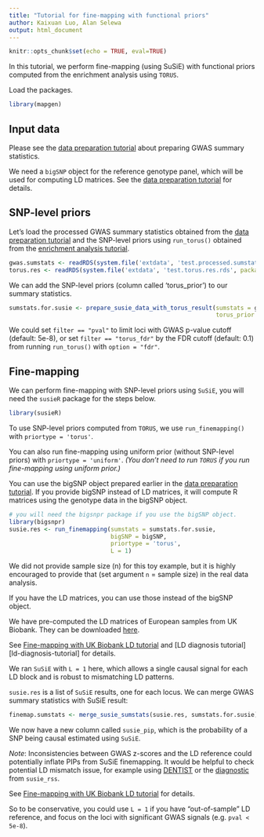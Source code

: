 ```yaml
---
title: "Tutorial for fine-mapping with functional priors"
author: Kaixuan Luo, Alan Selewa
output: html_document
---
```


```r
knitr::opts_chunk$set(echo = TRUE, eval=TRUE)
```

In this tutorial, we perform fine-mapping (using SuSiE) with 
functional priors computed from the enrichment analysis using `TORUS`.

Load the packages. 
```r
library(mapgen)
```

## Input data

Please see the [data preparation tutorial][data-preparation-tutorial] about 
preparing GWAS summary statistics. 

We need a `bigSNP` object for the reference genotype panel, 
which will be used for computing LD matrices. See the 
[data preparation tutorial][data-preparation-tutorial] for details.

## SNP-level priors

Let's load the processed GWAS summary statistics obtained from 
the [data preparation tutorial][data-preparation-tutorial] and the 
SNP-level priors using `run_torus()` obtained from the [enrichment analysis tutorial][enrichment-tutorial].
```r
gwas.sumstats <- readRDS(system.file('extdata', 'test.processed.sumstats.rds', package='mapgen'))
torus.res <- readRDS(system.file('extdata', 'test.torus.res.rds', package='mapgen'))
```

We can add the SNP-level priors (column called 'torus_prior') to 
our summary statistics.
```r
sumstats.for.susie <- prepare_susie_data_with_torus_result(sumstats = gwas.sumstats, 
                                                           torus_prior = torus.res$snp_prior)
```

We could set `filter == "pval"` to limit loci with GWAS p-value cutoff (default: 5e-8),
or set `filter == "torus_fdr"` by the FDR cutoff (default: 0.1) 
from running `run_torus()` with `option = "fdr"`. 

## Fine-mapping

We can perform fine-mapping with SNP-level priors using `SuSiE`, 
you will need the `susieR` package for the steps below. 
```r
library(susieR)
```

To use SNP-level priors computed from `TORUS`, we use `run_finemapping()` 
with `priortype = 'torus'`. 

You can also run fine-mapping using uniform prior (without SNP-level priors)
with `priortype = 'uniform'`. _(You don't need to run `TORUS` if you run 
fine-mapping using uniform prior.)_

You can use the bigSNP object prepared earlier in 
the [data preparation tutorial][data-preparation-tutorial]. 
If you provide bigSNP instead of LD matrices, 
it will compute R matrices using the genotype data in the bigSNP object. 
```r
# you will need the bigsnpr package if you use the bigSNP object.
library(bigsnpr)
susie.res <- run_finemapping(sumstats = sumstats.for.susie, 
                             bigSNP = bigSNP, 
                             priortype = 'torus', 
                             L = 1)
```

We did not provide sample size (n) for this toy example, 
but it is highly encouraged to provide that (set argument `n` = sample size) 
in the real data analysis.

If you have the LD matrices, you can use those instead of the bigSNP object.

We have pre-computed the LD matrices of European samples from UK Biobank. 
They can be downloaded [here][UKBB_LD]. 

See [Fine-mapping with UK Biobank LD tutorial][finemapping-ukbb-ld-tutorial] 
and [LD diagnosis tutorial][ld-diagnosis-tutorial] 
for details.

We ran `SuSiE` with `L = 1` here, which allows a single causal signal for 
each LD block and is robust to mismatching LD patterns. 

`susie.res` is a list of `SuSiE` results, one for each locus. 
We can merge GWAS summary statistics with SuSiE result:
```r
finemap.sumstats <- merge_susie_sumstats(susie.res, sumstats.for.susie)
```

We now have a new column called `susie_pip`, which is the probability of a SNP 
being causal estimated using `SuSiE`.

_Note_: Inconsistencies between GWAS z-scores and the LD reference could 
potentially inflate PIPs from SuSiE finemapping. It would be helpful to 
check potential LD mismatch issue, for example using [DENTIST][DENTIST] or 
the [diagnostic][diagnostic-susie-rss] from `susie_rss`. 

See [Fine-mapping with UK Biobank LD tutorial][finemapping-ukbb-ld-tutorial] 
for details.

So to be conservative, you could use `L = 1` if you have "out-of-sample" LD reference, 
and focus on the loci with significant GWAS signals (e.g. `pval < 5e-8`).

[data-preparation-tutorial]: https://xinhe-lab.github.io/mapgen/articles/data_preparation_tutorial.html
[enrichment-tutorial]: https://xinhe-lab.github.io/mapgen/articles/enrichment_finemapping_tutorial.html
[DENTIST]: https://doi.org/10.1038/s41467-021-27438-7
[diagnostic-susie-rss]: https://stephenslab.github.io/susieR/articles/susierss_diagnostic.html
[finemapping-ukbb-ld-tutorial]: https://xinhe-lab.github.io/mapgen/articles/finemapping_ukbb_ld_diagnosis.html
[UKBB_LD]: https://uchicago.box.com/s/jqocacd2fulskmhoqnasrknbt59x3xkn
